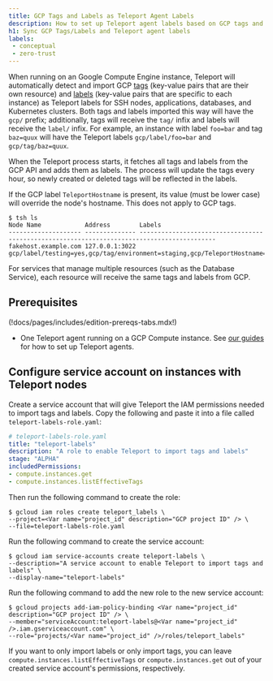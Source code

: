 ```yaml
---
title: GCP Tags and Labels as Teleport Agent Labels
description: How to set up Teleport agent labels based on GCP tags and labels
h1: Sync GCP Tags/Labels and Teleport agent labels
labels:
 - conceptual
 - zero-trust
---
```


When running on an Google Compute Engine instance, Teleport will automatically detect and import GCP
[tags](https://cloud.google.com/resource-manager/docs/tags/tags-overview) (key-value pairs that are
their own resource) and [labels](https://cloud.google.com/compute/docs/labeling-resources) (key-value
pairs that are specific to each instance)
as Teleport labels for SSH nodes, applications, databases, and Kubernetes clusters. Both tags and labels imported
this way will have the `gcp/` prefix; additionally, tags will receive the `tag/` infix and labels will receive
the `label/` infix. For example, an instance with label `foo=bar` and tag `baz=quux` will have the Teleport labels
`gcp/label/foo=bar` and `gcp/tag/baz=quux`.

When the Teleport process starts, it fetches all tags and labels from 
the GCP API and adds them as labels. The process will update the tags every hour, 
so newly created or deleted tags will be reflected in the labels.

If the GCP label `TeleportHostname` is present, its value (must be lower case) will override the node's hostname. This
does not apply to GCP tags.

```code
$ tsh ls
Node Name            Address        Labels                                                                                                                  
-------------------- -------------- -------------------------------------------------------------------------------------------
fakehost.example.com 127.0.0.1:3022 gcp/label/testing=yes,gcp/tag/environment=staging,gcp/TeleportHostname=fakehost.example.com
```

<Admonition type="note">
  For services that manage multiple resources (such as the Database Service), each resource will receive the
  same tags and labels from GCP.
</Admonition>

## Prerequisites

(!docs/pages/includes/edition-prereqs-tabs.mdx!)
- One Teleport agent running on a GCP Compute instance. See
  [our guides](../../../enroll-resources/agents/join-services-to-your-cluster/join-services-to-your-cluster.mdx) for how to set up Teleport agents.

## Configure service account on instances with Teleport nodes

Create a service account that will give Teleport the IAM permissions needed
to import tags and labels. Copy the following and paste it into a file called
`teleport-labels-role.yaml`:
```yaml
# teleport-labels-role.yaml
title: "teleport-labels"
description: "A role to enable Teleport to import tags and labels"
stage: "ALPHA"
includedPermissions:
- compute.instances.get
- compute.instances.listEffectiveTags
```

Then run the following command to create the role:
```code
$ gcloud iam roles create teleport_labels \
--project=<Var name="project_id" description="GCP project ID" /> \
--file=teleport-labels-role.yaml
```

Run the following command to create the service account:
```code
$ gcloud iam service-accounts create teleport-labels \
--description="A service account to enable Teleport to import tags and labels" \
--display-name="teleport-labels"
```

Run the following command to add the new role to the new service account:
```code
$ gcloud projects add-iam-policy-binding <Var name="project_id" description="GCP project ID" /> \
--member="serviceAccount:teleport-labels@<Var name="project_id" />.iam.gserviceaccount.com" \
--role="projects/<Var name="project_id" />/roles/teleport_labels"
```

If you want to only import labels or only import tags, you can leave
`compute.instances.listEffectiveTags` or `compute.instances.get`
out of your created service account's permissions, respectively.

